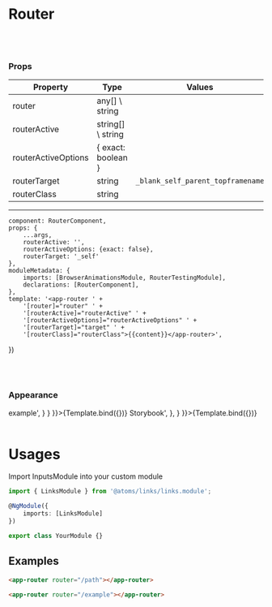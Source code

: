 
<Meta
    title="Atoms/Router"
    component={RouterComponent}/>

# Router
<br/>
<br/>

### Props
| Property | Type  | Values | Default  |
| ------ | --------- |------ | --------- |
| router    | any[] \ string |  |  |
| routerActive      | string[] \ string   |  | "" |
| routerActiveOptions    | { exact: boolean }   |  | {exact: false} |
| routerTarget    | string   |  <code>_blank</code><code>_self</code><code>_parent</code><code>_top</code><code>framename</code>  | <code>_self</code>  |
| routerClass    | string   |  |  |

------

    component: RouterComponent,
    props: {
        ...args,
        routerActive: '',
        routerActiveOptions: {exact: false},
        routerTarget: '_self'
    },
    moduleMetadata: {
        imports: [BrowserAnimationsModule, RouterTestingModule],
        declarations: [RouterComponent],
    },
    template: '<app-router ' +
        '[router]="router" ' +
        '[routerActive]="routerActive" ' +
        '[routerActiveOptions]="routerActiveOptions" ' +
        '[routerTarget]="target" ' +
        '[routerClass]="routerClass">{{content}}</app-router>',
})

<br/>
<br/>

### Appearance

<Canvas>
    <Story name='Default'
           args={{
               content: 'example',
               router: '/example'
           }}
           parameters={{
               docs: {
                   source: {
                       code: '<app-router router="/example">example</app-router>',
                   }
               }
           }}>{Template.bind({})}
    </Story>
    <Story name='Error'
           args={{
               content: 'Storybook',
               router: '/storybook'
           }}
           parameters={{
               docs: {
                   source: {
                       code: '<app-router>Storybook</app-router>',
                   },
               }
           }}>{Template.bind({})}
    </Story>
</Canvas>

<br/>
<br/>

# Usages

Import InputsModule into your custom module

```typescript
import { LinksModule } from '@atoms/links/links.module';

@NgModule({
    imports: [LinksModule]
})

export class YourModule {}
```

## Examples

  ```html
<app-router router="/path"></app-router>
```
 ```html
<app-router router="/example"></app-router>
  ```
